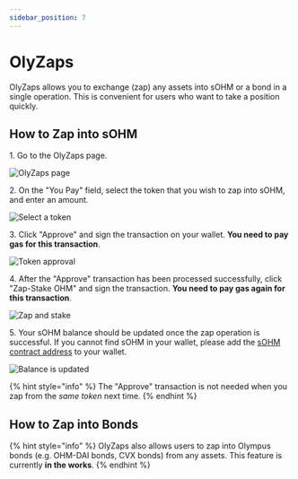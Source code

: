 ```yaml
---
sidebar_position: 7
---
```


# OlyZaps

OlyZaps allows you to exchange (zap) any assets into sOHM or a bond in a single
operation. This is convenient for users who want to take a position quickly.

## How to Zap into sOHM

1\. Go to the OlyZaps page.

![OlyZaps page](/gitbook/assets/using-the-website/olyzaps/main.png)

2\. On the "You Pay" field, select the token that you wish to zap into sOHM, and
enter an amount.

![Select a token](/gitbook/assets/using-the-website/olyzaps/select_token.png)

3\. Click "Approve" and sign the transaction on your wallet. **You need to pay gas
for this transaction**.

![Token approval](/gitbook/assets/using-the-website/olyzaps/approve.png)

4\. After the "Approve" transaction has been processed successfully, click "Zap-Stake OHM"
and sign the transaction. **You need to pay gas again for this transaction**.

![Zap and stake](/gitbook/assets/using-the-website/olyzaps/zap.png)

5\. Your sOHM balance should be updated once the zap operation is successful. If
you cannot find sOHM in your wallet, please add the [sOHM contract address](../contracts/tokens#sohm)
to your wallet.

![Balance is updated](/gitbook/assets/using-the-website/olyzaps/balance.png)

{% hint style="info" %}
The "Approve" transaction is not needed when you zap from the *same token* next
time.
{% endhint %}

## How to Zap into Bonds

{% hint style="info" %}
OlyZaps also allows users to zap into Olympus bonds (e.g. OHM-DAI bonds, CVX bonds)
from any assets. This feature is currently **in the works**.
{% endhint %}